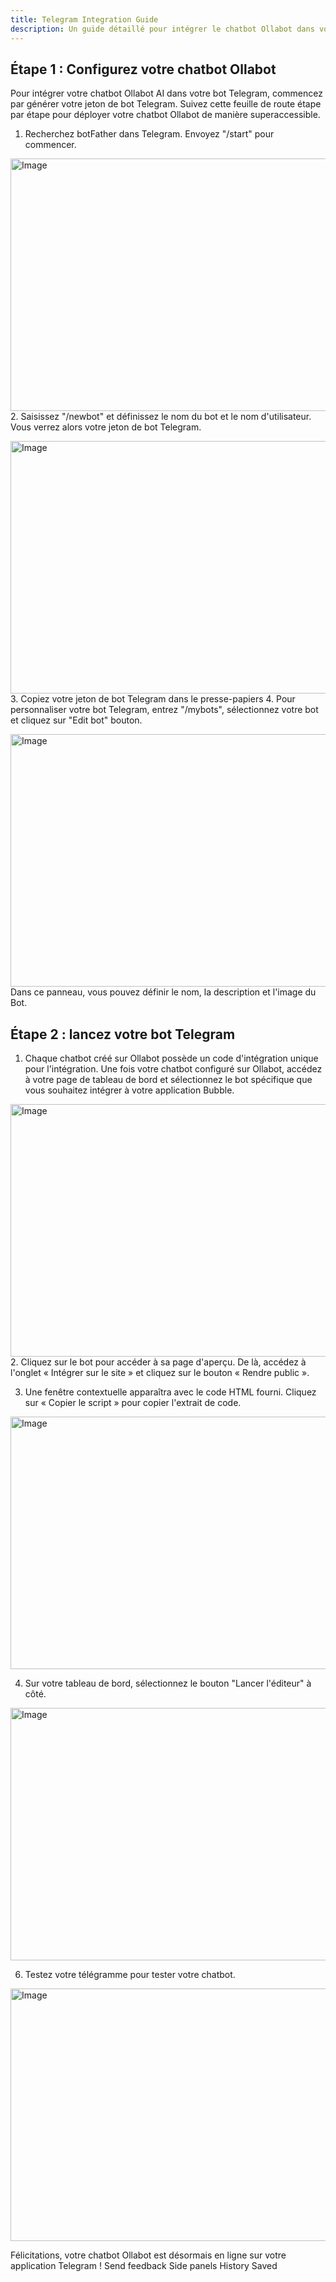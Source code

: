 ```yaml
---
title: Telegram Integration Guide
description: Un guide détaillé pour intégrer le chatbot Ollabot dans votre application Bubble.
---
```


## Étape 1 : Configurez votre chatbot Ollabot

Pour intégrer votre chatbot Ollabot AI dans votre bot Telegram, commencez par générer votre jeton de bot Telegram.
Suivez cette feuille de route étape par étape pour déployer votre chatbot Ollabot de manière superaccessible.
1. Recherchez botFather dans Telegram. Envoyez "/start" pour commencer.

<Image src="/images/integrations/telegram-app1.png"
width="718"
height="404"
alt="Image"
/>
2. Saisissez "/newbot" et définissez le nom du bot et le nom d'utilisateur. Vous verrez alors votre jeton de bot Telegram.

<Image src="/images/integrations/telegram-app2.png"
width="718"
height="404"
alt="Image"
/>
3. Copiez votre jeton de bot Telegram dans le presse-papiers
4. Pour personnaliser votre bot Telegram, entrez "/mybots", sélectionnez votre bot et cliquez sur "Edit bot" bouton.

<Image src="/images/integrations/telegram-set.png" 
  width="718" 
  height="404" 
  alt="Image" 
/>
  Dans ce panneau, vous pouvez définir le nom, la description et l'image du Bot.
## Étape 2 : lancez votre bot Telegram

1. Chaque chatbot créé sur Ollabot possède un code d'intégration unique pour l'intégration. Une fois votre chatbot configuré sur Ollabot, accédez à votre page de tableau de bord et sélectionnez le bot spécifique que vous souhaitez intégrer à votre application Bubble.

<Image src="/images/integrations/dashboard.png"
width="718"
height="404"
alt="Image"
/>
2. Cliquez sur le bot pour accéder à sa page d'aperçu. De là, accédez à l'onglet « Intégrer sur le site » et cliquez sur le bouton « Rendre public ».

3. Une fenêtre contextuelle apparaîtra avec le code HTML fourni. Cliquez sur « Copier le script » pour copier l'extrait de code.

<Image src="/images/integrations/embed.png"
width="718"
height="404"
alt="Image"
/>

4. Sur votre tableau de bord, sélectionnez le bouton "Lancer l'éditeur" à côté.

<Image src="/images/integrations/telegram-embed.png"
width="718"
height="404"
alt="Image"
/>


6. Testez votre télégramme pour tester votre chatbot.

<Image src="/images/integrations/telegram-test.png"
width="718"
height="404"
alt="Image"
/>

Félicitations, votre chatbot Ollabot est désormais en ligne sur votre application Telegram !
Send feedback
Side panels
History
Saved